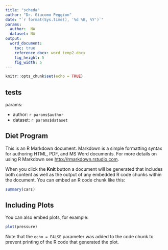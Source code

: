 ```yaml
---
title: "scheda"
author: "Dr. Giacomo Peggion"
date: "`r format(Sys.time(), '%d %B, %Y')`"
params:
  author:  NA
  dataset: NA
output:
  word_document:
    toc: true
    reference_docx: word_temp2.docx
    fig_height: 5
    fig_width: 5
---
```


```r
knitr::opts_chunk$set(echo = TRUE)
```



## tests

params: 

- author: `r params$author`
- dataset: `r params$dataset`

## Diet Program 

This is an R Markdown document. Markdown is a simple formatting syntax for authoring HTML, PDF, and MS Word documents. For more details on using R Markdown see <http://rmarkdown.rstudio.com>.

When you click the **Knit** button a document will be generated that includes both content as well as the output of any embedded R code chunks within the document. You can embed an R code chunk like this:

```r
summary(cars)
```

##



## Including Plots

You can also embed plots, for example:

```r
plot(pressure)
```

Note that the `echo = FALSE` parameter was added to the code chunk to prevent printing of the R code that generated the plot.
